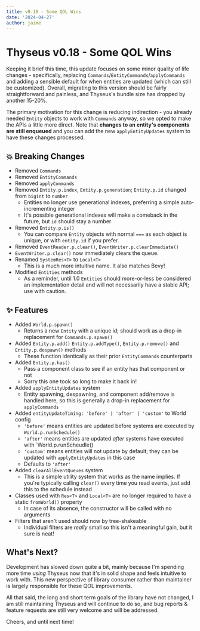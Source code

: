 ```yaml
---
title: v0.18 - Some QOL Wins
date: '2024-04-27'
author: jaime
---
```


# Thyseus v0.18 - Some QOL Wins

Keeping it brief this time, this update focuses on some minor quality of life
changes - specifically, replacing `Commands`/`EntityCommands`/`applyCommands`
and adding a sensible default for when entities are updated (which can still be
customized). Overall, migrating to this version should be fairly straightforward
and painless, and Thyseus's bundle size has dropped by another 15-20%.

The primary motivation for this change is reducing indirection - you already
needed `Entity` objects to work with `Commands` anyway, so we opted to make the
APIs a little more direct. Note that **changes to an entity's components are
still enqueued** and you can add the new `applyEntityUpdates` system to have
these changes processed.

## 💥 Breaking Changes

-   Removed `Commands`
-   Removed `EntityCommands`
-   Removed `applyCommands`
-   Removed `Entity.p.index`, `Entity.p.generation`; `Entity.p.id` changed from
    `bigint` to `number`
    -   Entities no longer use generational indexes, preferring a simple
        auto-incrementing integer
    -   It's possible generational indexes will make a comeback in the future,
        but `id` should stay a number
-   Removed `Entity.p.is()`
    -   You can compare `Entity` objects with normal `===` as each object is
        unique, or with `entity.id` if you prefer.
-   Removed `EventReader.p.clear()`, `EventWriter.p.clearImmediate()`
-   `EventWriter.p.clear()` now immediately clears the queue.
-   Renamed `SystemRes<T>` to `Local<T>`
    -   This is a much more intuitive name. It also matches Bevy!
-   Modified `Entities` methods
    -   As a reminder, until 1.0 `Entities` should more-or-less be considered an
        implementation detail and will not necessarily have a stable API; use
        with caution.

## ✨ Features

-   Added `World.p.spawn()`
    -   Returns a new `Entity` with a unique id; should work as a drop-in
        replacement for `Commands.p.spawn()`
-   Added `Entity.p.add()` `Entity.p.addType()`, `Entity.p.remove()` and
    `Entity.p.despawn()` methods
    -   These function identically as their prior `EntityCommands` counterparts
-   Added `Entity.p.has()`
    -   Pass a component class to see if an entity has that component or not
    -   Sorry this one took so long to make it back in!
-   Added `applyEntityUpdates` system
    -   Entity spawning, despawning, and component add/remove is handled here,
        so this is generally a drop-in replacement for `applyCommands`
-   Added `entityUpdateTiming: 'before' | 'after' | 'custom'` to World config
    -   `'before'` means entities are updated before systems are executed by
        `World.p.runSchedule()`
    -   `'after'` means entities are updated _after_ systems have executed with
        `World.p.runScheudle()
    -   `'custom'` means entities will not update by default; they can be
        updated with `applyEntityUpdates` in this case
    -   Defaults to `'after'`
-   Added `clearAllEventQueues` system
    -   This is a simple utility system that works as the name implies. If
        you're typically calling `clear()` every time you read events, just add
        this to the schedule instead
-   Classes used with `Res<T>` and `Local<T>` are no longer required to have a
    static `fromWorld()` property
    -   In case of its absence, the constructor will be called with no arguments
-   Filters that aren't used should now by tree-shakeable
    -   Individual filters are _really_ small so this isn't a meaningful gain,
        but it sure is neat!

## What's Next?

Development has slowed down quite a bit, mainly because I'm spending more time
_using_ Thyseus now that it's in solid shape and feels intuitive to work with.
This new perspective of library consumer rather than maintainer is largely
responsible for these QOL improvements.

All that said, the long and short term goals of the library have not changed, I
am still maintaining Thyseus and will continue to do so, and bug reports &
feature requests are still very welcome and will be addressed.

Cheers, and until next time!
